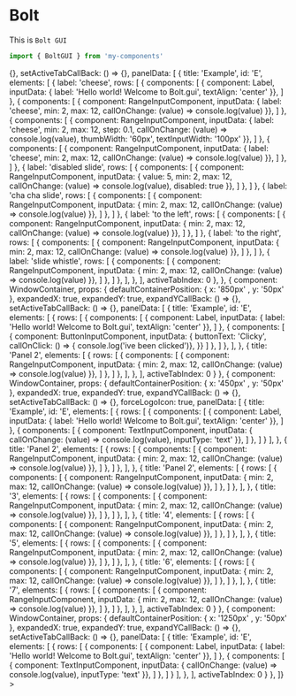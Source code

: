 

<Meta title="Components/Bolt" component={BoltGUI} />

# Bolt

This is `Bolt GUI`

```jsx
import { BoltGUI } from 'my-components'
```

<Preview withSource="open">
  <Story name="Bolt GUI - Multi Window">
    <BoltGUI viewData={[
      {
        component: WindowContainer,
        props: {
            defaultContainerPosition: { x: '50px' , y: '50px' },
            expandedX: true,
            expandedY: true,
            expandYCallBack: () => {},
            setActiveTabCallBack: () => {},
            panelData: [
            {
                title: 'Example',
                id: 'E',
                elements: [
                    {
                        label: 'cheese',
                        rows: [
                            {
                                components: [
                                    { component: Label, inputData: { label: 'Hello world! Welcome to Bolt.gui', textAlign: 'center' }},
                                ]
                            },
                            {
                                components: [
                                    { component: RangeInputComponent, inputData: { label: 'cheese', min: 2, max: 12, callOnChange: (value) => console.log(value) }},
                                ]
                            },
                            {
                                components: [
                                    { component: RangeInputComponent, inputData: { label: 'cheese', min: 2, max: 12, step: 0.1, callOnChange: (value) => console.log(value), thumbWidth: '60px', textInputWidth: '100px' }},
                                ]
                            },
                            {
                                components: [
                                    { component: RangeInputComponent, inputData: { label: 'cheese', min: 2, max: 12, callOnChange: (value) => console.log(value) }},
                                ]
                            },
                        ]
                    },
                    {
                        label: 'disabled slide',
                        rows: [
                            {
                                components: [
                                    { component: RangeInputComponent, inputData: { value: 5, min: 2, max: 12, callOnChange: (value) => console.log(value), disabled: true }},
                                ]
                            },
                        ]
                    },
                    {
                        label: 'cha cha slide',
                        rows: [
                            {
                                components: [
                                    { component: RangeInputComponent, inputData: { min: 2, max: 12, callOnChange: (value) => console.log(value) }},
                                ]
                            },
                        ]
                    },
                    {
                        label: 'to the left',
                        rows: [
                            {
                                components: [
                                    { component: RangeInputComponent, inputData: { min: 2, max: 12, callOnChange: (value) => console.log(value) }},
                                ]
                            },
                        ]
                    },
                    {
                        label: 'to the right',
                        rows: [
                            {
                                components: [
                                    { component: RangeInputComponent, inputData: { min: 2, max: 12, callOnChange: (value) => console.log(value) }},
                                ]
                            },
                        ]
                    },
                    {
                        label: 'slide whistle',
                        rows: [
                            {
                                components: [
                                    { component: RangeInputComponent, inputData: { min: 2, max: 12, callOnChange: (value) => console.log(value) }},
                                ]
                            },
                        ]
                    },
                ],
            },
            ],
            activeTabIndex: 0
        },
      },
      {
        component: WindowContainer,
        props: {
            defaultContainerPosition: { x: '850px' , y: '50px' },
            expandedX: true,
            expandedY: true,
            expandYCallBack: () => {},
            setActiveTabCallBack: () => {},
            panelData: [
            {
                title: 'Example',
                id: 'E',
                elements: [
                    {
                        rows: [
                            {
                                components: [
                                    { component: Label, inputData: { label: 'Hello world! Welcome to Bolt.gui', textAlign: 'center' }},
                                ]
                            },
                            {
                                components: [
                                    {
                                        component: ButtonInputComponent, inputData: {
                                        buttonText: 'Clicky',
                                        callOnClick: () => { console.log('ive been clicked')},
                                    }}
                                ]
                            },
                        ]
                    },
                ],
            },
            {
                title: 'Panel 2',
                elements: [
                    {
                        rows: [
                            {
                                components: [
                                    { component: RangeInputComponent, inputData: { min: 2, max: 12, callOnChange: (value) => console.log(value) }},
                                ]
                            },
                        ]
                    },
                ],
            },
            ],
            activeTabIndex: 0
        }
      },
      {
        component: WindowContainer,
        props: {
            defaultContainerPosition: { x: '450px' , y: '50px' },
            expandedX: true,
            expandedY: true,
            expandYCallBack: () => {},
            setActiveTabCallBack: () => {},
            forceLogoIcon: true,
            panelData: [
            {
                title: 'Example',
                id: 'E',
                elements: [
                    {
                        rows: [
                            {
                                components: [
                                    { component: Label, inputData: { label: 'Hello world! Welcome to Bolt.gui', textAlign: 'center' }},
                                ]
                            },
                            {
                                components: [
                                    { component: TextInputComponent, inputData: { callOnChange: (value) => console.log(value), inputType: 'text' }},
                                ]
                            },
                        ]
                    }
                ],
            },
                        {
                title: 'Panel 2',
                elements: [
                    {
                        rows: [
                            {
                                components: [
                                    { component: RangeInputComponent, inputData: { min: 2, max: 12, callOnChange: (value) => console.log(value) }},
                                ]
                            },
                        ]
                    },
                ],
            },
            {
                title: 'Panel 2',
                elements: [
                    {
                        rows: [
                            {
                                components: [
                                    { component: RangeInputComponent, inputData: { min: 2, max: 12, callOnChange: (value) => console.log(value) }},
                                ]
                            },
                        ]
                    },
                ],
            },
            {
                title: '3',
                elements: [
                    {
                        rows: [
                            {
                                components: [
                                    { component: RangeInputComponent, inputData: { min: 2, max: 12, callOnChange: (value) => console.log(value) }},
                                ]
                            },
                        ]
                    },
                ],
            },
            {
                title: '4',
                elements: [
                    {
                        rows: [
                            {
                                components: [
                                    { component: RangeInputComponent, inputData: { min: 2, max: 12, callOnChange: (value) => console.log(value) }},
                                ]
                            },
                        ]
                    },
                ],
            },
            {
                title: '5',
                elements: [
                    {
                        rows: [
                            {
                                components: [
                                    { component: RangeInputComponent, inputData: { min: 2, max: 12, callOnChange: (value) => console.log(value) }},
                                ]
                            },
                        ]
                    },
                ],
            },
            {
                title: '6',
                elements: [
                    {
                        rows: [
                            {
                                components: [
                                    { component: RangeInputComponent, inputData: { min: 2, max: 12, callOnChange: (value) => console.log(value) }},
                                ]
                            },
                        ]
                    },
                ],
            },
            {
                title: '7',
                elements: [
                    {
                        rows: [
                            {
                                components: [
                                    { component: RangeInputComponent, inputData: { min: 2, max: 12, callOnChange: (value) => console.log(value) }},
                                ]
                            },
                        ]
                    },
                ],
            },
            ],
            activeTabIndex: 0
        }
      },
      {
        component: WindowContainer,
        props: {
            defaultContainerPosition: { x: '1250px' , y: '50px' },
            expandedX: true,
            expandedY: true,
            expandYCallBack: () => {},
            setActiveTabCallBack: () => {},
            panelData: [
            {
                title: 'Example',
                id: 'E',
                elements: [
                    {
                        rows: [
                            {
                                components: [
                                    { component: Label, inputData: { label: 'Hello world! Welcome to Bolt.gui', textAlign: 'center' }},
                                ]
                            },
                            {
                                components: [
                                    { component: TextInputComponent, inputData: { callOnChange: (value) => console.log(value), inputType: 'text' }},
                                ]
                            },
                        ]
                    }
                ],
            },
            ],
            activeTabIndex: 0
        }
      },
    ]}
></BoltGUI>
  </Story>
</Preview>